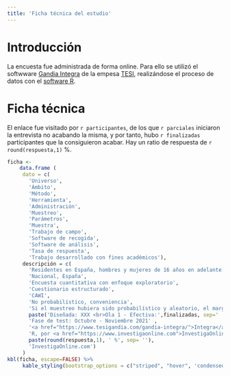 ```yaml
---
title: 'Ficha técnica del estudio'
---
```


# Introducción
La encuesta fue administrada de forma online. Para ello se utilizó el softwware [Gandia Integra](https://www.tesigandia.com/gandia-integra/) de la empesa [TESI](https://www.tesigandia.com), realizándose el proceso de datos con el [software R](https://www.r-project.org/).

# Ficha técnica

El enlace fue visitado por `r participantes`, de los que `r parciales` iniciaron la entrevista no acabando la misma, y por tanto, hubo `r finalizadas` participantes que la consiguieron acabar. Hay un ratio de respuesta de `r round(respuesta,1)` %. 
```r
ficha <-
    data.frame (
     dato = c(
       'Universo',
       'Ámbito',
       'Método',
       'Herramienta',
       'Administración',
       'Muestreo',
       'Parámetros',
       'Muestra',
       'Trabajo de campo',
       'Software de recogida',
       'Software de análisis',
       'Tasa de respuesta',
       'Trabajo desarrollado con fines académicos'),
     descripción = c(
       'Residentes en España, hombres y mujeres de 16 años en adelante',
       'Nacional, España',
       'Encuesta cuantitativa con enfoque exploratorio',
       'Cuestionario estructurado',
       'CAWI',
       'No probabilístico, conveniencia',
       'Si el muestreo hubiera sido probabilístico y aleatorio, el margen de confianza hubiera sido de 95,45% y el error del 4% en un supuesto de máxima indeterminación [p=q=50%]',
       paste('Diseñada: XXX <br>Ola 1 - Efectiva:',finalizadas, sep=' '),
       'Fase de test: Octubre - Noviembre 2021' ,
       '<a href="https://www.tesigandia.com/gandia-integra/">Integra</a>, un producto de <a href="https://www.tesigandia.com">TESI, SL</a>',
       'R, por <a href="https://www.investigaonline.com">InvestigaOnline.com</a>',
       paste(round(respuesta,1), ' %', sep= ''),
       'InvestigaOnline.com')
     )
kbl(ficha, escape=FALSE) %>% 
     kable_styling(bootstrap_options = c("striped", "hover", 'condensed'), full_width = F)
```